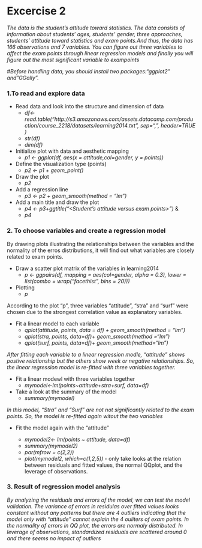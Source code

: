 # Excercise 2

*The data is the student's attitude toward statistics. The data consists of information about students' ages, students' gender, three approaches, students' attitude toward statistics and exam points.And thus, the data has 166 observations and 7 variables. You can figure out three variables to affect the exam points through linear regression models and finally you will figure out the most significant variable to exampoints*

#*Before handling data, you should install two packages:"ggplot2" and"GGally".*

### 1.To read and explore data
 - Read data and look into the structure and dimension of data
    + *df<-read.table("http://s3.amazonaws.com/assets.datacamp.com/production/course_2218/datasets/learning2014.txt", sep=",", header=TRUE )*
    + *str(df)*
    + *dim(df)*
- Initialize plot with data and aesthetic mapping
    + *p1 <- ggplot(df, aes(x = attitude,col=gender, y = points))*
- Define the visualization type (points)
    + *p2 <- p1 + geom_point()*
- Draw the plot
    + *p2*
- Add a regression line
    + *p3 <- p2 + geom_smooth(method = "lm")*
- Add a main title and draw the plot
    + *p4 <- p3+ggtitle("<Student's attitude versus exam points>")* & 
    + *p4*

### 2. To choose variables and create a regression model 
By drawing plots illustrating the relationships between the variables and the normality of the erros distributions, it will find out what variables are closely related to exam points. 

- Draw a scatter plot matrix of the variables in learning2014
    + *p <- ggpairs(df, mapping = aes(col=gender, alpha = 0.3), lower = list(combo = wrap("facethist", bins = 20)))*
- Plotting
    + *p*

According to the plot "p", three variables "attitude", "stra" and "surf" were chosen due to the strongest correlation value as explanatory variables.

- Fit a linear model to each variable
    + *qplot(attitude, points, data = df) + geom_smooth(method = "lm")*
    + *qplot(stra, points, data=df)+ geom_smooth(method ="lm")*
    + *qplot(surf, points, data=df)+ geom_smooth(method="lm")*

*After fitting each variable to a linear regression modle, "attitude" shows postive relationship but the others show week or negative relationships. So, the linear regression model is re-fitted with three variables together.* 

- Fit a linear modewl with three variables together
    + *mymodel<-lm(points~attitude+stra+surf, data=df)* 
- Take a look at the summary of the model
    + *summary(mymodel)*

*In this model, "Stra" and "Surf" are not not significantly related to the exam points. So, the model is re-fitted again witout the two variables*

- Fit the model again with the "attitude"

    + *mymodel2<- lm(points ~ attitude, data=df)*
    + *summary(mymodel2)*
    + *par(mfrow = c(2,2))*
    + *plot(mymodel2, which=c(1,2,5))* - only take looks at the relation between residuals and fitted values, the normal QQplot, and the leverage of observations. 
    

### 3. Result of regression model analysis
*By analyzing the residuals and errors of the model, we can test the model validation. The variance of errors in residulas over fitted values looks constant without any patterns but there are 4 outliers indicating that the model only with "attitude" cannot explain the 4 ouliters of exam points. In the normality of errors in QQ plot, the errors are normaly distributed. In leverage of observations, standardized residuals are scattered around 0 and there seems no impact of outliers *

